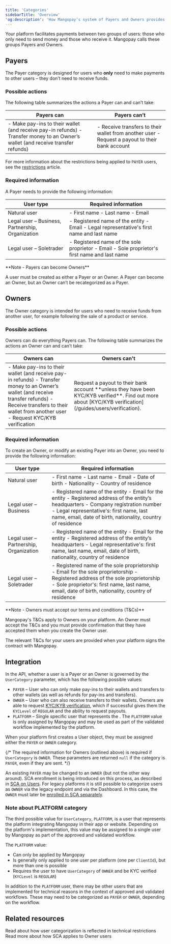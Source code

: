 ```yaml
---
title: 'Categories'
sidebarTitle: 'Overview'  
'og:description': 'How Mangopay’s system of Payers and Owners provides efficiency and security: what each category needs and what they can do.'  
---
```



Your platform facilitates payments between two groups of users: those who only need to send money and those who receive it. Mangopay calls these groups Payers and Owners.

## Payers  

The Payer category is designed for users who **only** need to make payments to other users – they don’t need to receive funds.

### Possible actions  

The following table summarizes the actions a Payer can and can’t take:

<table>
    <thead>
        <tr>
            <th class="header">Payers can</th>
            <th class="header">Payers can’t</th>
        </tr>
    </thead>
    <tbody>
        <tr>
            <td class="table-content">
                - Make pay-ins to their wallet (and receive pay-in refunds)
                - Transfer money to an Owner’s wallet (and receive transfer refunds)
            </td>
            <td class="table-content">
                - Receive transfers to their wallet from another user
                - Request a payout to their bank account
            </td>
        </tr>
    </tbody>
</table> 

For more information about the restrictions being applied to `PAYER` users, see the [restrictions](/guides/users/categories/restrictions) article.

### Required information  

A Payer needs to provide the following information:

<table>
    <thead>
        <tr>
            <th class="header">User type</th>
            <th class="header">Required information</th>
        </tr>
    </thead>
    <tbody>
        <tr>
            <td class="table-content">Natural user</td>
            <td class="table-content">
                - First name
                - Last name
                - Email
            </td>
        </tr>
        <tr>
            <td class="table-content">Legal user – Business, Partnership, Organization</td>
            <td class="table-content">
                - Registered name of the entity
                - Email
                - Legal representative's first name and last name
            </td>
        </tr>
        <tr>
            <td class="table-content">Legal user – Soletrader</td>
            <td class="table-content">
                - Registered name of the sole proprietor
                - Email
                - Sole proprietor's first name and last name
            </td>
        </tr>
    </tbody>
</table>

<Note>  
**Note - Payers can become Owners** 
  
A user must be created as either a Payer or an Owner. A Payer can become an Owner, but an Owner can’t be recategorized as a Payer.  
</Note>  

## Owners  

The Owner category is intended for users who need to receive funds from another user, for example following the sale of a product or service.

### Possible actions  

Owners can do everything Payers can. The following table summarizes the actions an Owner can and can’t take:

<table>
    <thead>
        <tr>
            <th class="header">Owners can</th>
            <th class="header">Owners can't</th>
        </tr>
    </thead>
    <tbody>
        <tr>
            <td class="table-content">
                - Make pay-ins to their wallet (and receive pay-in refunds)
                - Transfer money to an Owner’s wallet (and receive transfer refunds)
                - Receive transfers to their wallet from another user
                - Request KYC/KYB verification
            </td>
            <td class="table-content">Request a payout to their bank account **unless they have been KYC/KYB verified**. Find out more about [KYC/KYB verification](/guides/users/verification).</td>
        </tr>
    </tbody>
</table>

### Required information  

To create an Owner, or modify an existing Payer into an Owner, you need to provide the following information:

<table>
    <thead>
        <tr>
            <th class="header">User type</th>
            <th class="header">Required information</th>
        </tr>
    </thead>
    <tbody>
        <tr>
            <td class="table-content">Natural user</td>
            <td class="table-content">
                - First name
                - Last name
                - Email
                - Date of birth
                - Nationality
                - Country of residence
            </td>
        </tr>
        <tr>
            <td class="table-content">Legal user – Business</td>
            <td class="table-content">
                - Registered name of the entity
                - Email for the entity
                - Registered address of the entity’s headquarters
                - Company registration number
                - Legal representative's: first name, last name, email, date of birth, nationality, country of residence
            </td>
        </tr>
        <tr>
            <td class="table-content">Legal user – Partnership, Organization</td>
            <td class="table-content">
                - Registered name of the entity
                - Email for the entity
                - Registered address of the entity’s headquarters
                - Legal representative's: first name, last name, email, date of birth, nationality, country of residence
            </td>
        </tr>
        <tr>
            <td class="table-content">Legal user – Soletrader</td>
            <td class="table-content">
                - Registered name of the sole proprietorship
                - Email for the sole proprietorship
                - Registered address of the sole proprietorship
                - Sole proprietor's: first name, last name, email, date of birth, nationality, country of residence
            </td>
        </tr>
    </tbody>
</table>

<Note>  
**Note - Owners must accept our terms and conditions (T&Cs)** 
  
Mangopay's T&Cs apply to Owners on your platform. An Owner must accept the T&Cs and you must provide confirmation that they have accepted them when you create the Owner user.  

The relevant T&Cs for your users are provided when your platform signs the contract with Mangopay.  
</Note>  

## Integration  

In the API, whether a user is a Payer or an Owner is governed by the `UserCategory` parameter, which has the following possible values:

- `PAYER` – User who can only make pay-ins to their wallets and transfers to other wallets (as well as refunds for pay-ins and transfers).
- `OWNER` – User who can also receive transfers to their wallets. Owners are able to request [KYC/KYB verification](/guides/users/verification), which if successful gives them the `KYCLevel` of `REGULAR` and the ability to request payouts.
- `PLATFORM` – Single specific user that represents the <Platform content="platform"/>. The `PLATFORM` value is only assigned by Mangopay and may be used as part of the validated workflow implemented by the platform.

When your platform first creates a User object, they must be assigned either the `PAYER` or `OWNER` category. 

{/* The required information for Owners (outlined above) is required if `UserCategory` is `OWNER`. These parameters are returned `null` if the category is `PAYER`, even if they are sent. */}

An existing `PAYER` may be changed to an `OWNER` (but not the other way around). SCA enrollment is being introduced on this process, as described in [SCA on Users](/guides/sca/users). For legacy platforms it is still possible to categorize users as `OWNER` via the legacy endpoint and via the Dashboard. In this case, the `OWNER` must later be [enrolled in SCA separately](/guides/sca/users#enroll-an-existing-owner).

### Note about PLATFORM category 
The third possible value for `UserCategory`, `PLATFORM`, is a user that represents the platform integrating Mangopay in their app or website. Depending on the platform's implementation, this value may be assigned to a single user by Mangopay as part of the approved and validated workflow.

The `PLATFORM` value:
- Can only be applied by Mangopay 
- Is generally only applied to one user per platform (one per `ClientId`), but more than one is possible
- Requires the user to have `UserCategory` of `OWNER` and be KYC verified (`KYCLevel` is `REGULAR`)

In addition to the `PLATFORM` user, there may be other users that are implemented for technical reasons in the context of approved and validated workflows. These may need to be categorized as `PAYER` or `OWNER`, depending on the workflow.

## Related resources

<CardGroup cols={2}>
<Card
  title="Restrictions on Payers"
  href="/guides/users/categories/restrictions"
>
Read about how user categorization is reflected in technical restrictions
</Card>
<Card
  title="SCA on users"
  href="/guides/sca/users"
>
Read more about how SCA applies to Owner users
</Card>
</CardGroup>